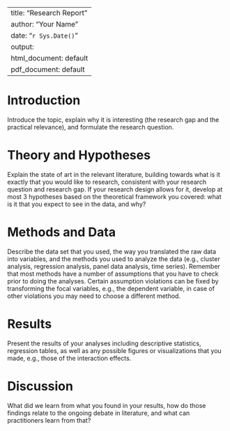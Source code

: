 
---
title: "Research Report"
author: "Your Name"
date: "`r Sys.Date()`"
output:
  html_document: default
  pdf_document: default
---

# Introduction

Introduce the topic, explain why it is interesting (the research gap and the practical relevance), and formulate the research question.

# Theory and Hypotheses

Explain the state of art in the relevant literature, building towards what is it exactly that you would like to research, consistent with your research question and research gap. If your research design allows for it, develop at most 3 hypotheses based on the theoretical framework you covered: what is it that you expect to see in the data, and why?

# Methods and Data

Describe the data set that you used, the way you translated the raw data into variables, and the methods you used to analyze the data (e.g., cluster analysis, regression analysis, panel data analysis, time series). Remember that most methods have a number of assumptions that you have to check prior to doing the analyses. Certain assumption violations can be fixed by transforming the focal variables, e.g., the dependent variable, in case of other violations you may need to choose a different method.

# Results

Present the results of your analyses including descriptive statistics, regression tables, as well as any possible figures or visualizations that you made, e.g., those of the interaction effects.

# Discussion

What did we learn from what you found in your results, how do those findings relate to the ongoing debate in literature, and what can practitioners learn from that?
